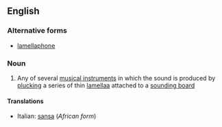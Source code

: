 ==English==

===Alternative forms===
* [[lamellaphone]]

===Noun===
{{wikipedia}}
{{en-noun}}

# {{musical instruments}} Any of several [[musical instrument]]s in which the sound is produced by [[plucking]] a series of thin [[lamella]]a attached to a [[sounding board]]

====Translations====
{{trans-top|musical instrument}}
* Italian: [[sansa]] {{f}} (''African form'')
{{trans-mid}}
{{trans-bottom}}